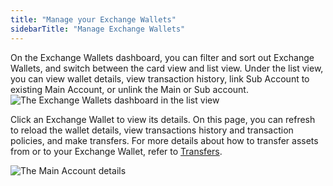 ```yaml
---
title: "Manage your Exchange Wallets"
sidebarTitle: "Manage Exchange Wallets"
---
```


On the Exchange Wallets dashboard, you can filter and sort out Exchange Wallets, and switch between the card view and list view.
Under the list view, you can view wallet details, view transaction history, link Sub Account to existing Main Account, or unlink the Main or Sub account.
<img src="/en/images/exchange-wallet/dashboard.png" className="screenshot_full_screen" alt="The Exchange Wallets dashboard in the list view" />

Click an Exchange Wallet to view its details. On this page, you can refresh to reload the wallet details, view transactions history and transaction policies, and make transfers. For more details about how to transfer assets from or to your Exchange Wallet, refer to [Transfers]().

<img src="/en/images/exchange-wallet/main-account.png" className="screenshot_full_screen" alt="The Main Account details" />


